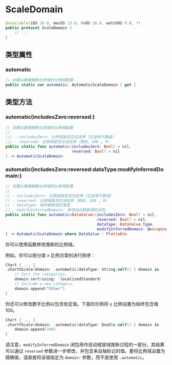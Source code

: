# ScaleDomain

<ToBePolishedAfterTranslation />

<OriginalSource
  title="ScaleDomain"
  url="https://developer.apple.com/documentation/charts/scaledomain"
  summary="可用于配置图表域的类型"
/>

```swift
@available(iOS 16.0, macOS 13.0, tvOS 16.0, watchOS 9.0, *)
public protocol ScaleDomain {
    // ...
}
```

## 类型属性

### automatic

```swift
// 创建从数据推断比例域的比例域配置
public static var automatic: AutomaticScaleDomain { get }
```

## 类型方法

### automatic(includesZero:reversed:)

```swift
// 创建从数据推断比例域的比例域配置
//
/// - includesZero: 比例域是否应包含零（仅适用于数值）
/// - reversed: 比例域是否应该反转（例如，100 … 0）
public static func automatic(includesZero: Bool? = nil,
                             reversed: Bool? = nil
) -> AutomaticScaleDomain
```

### automatic(includesZero:reversed:dataType:modifyInferredDomain:)

```swift
// 创建从数据推断比例域的比例域配置
//
// - includesZero: 比例域是否应包含零（仅适用于数值）
// - reversed: 比例域是否应该反转（例如，100 … 0）
// - dataType: 域中数据值的类型
// - modifyInferredDomain: 修改自动推断域的闭包
public static func automatic<DataValue>(includesZero: Bool? = nil,
                                        reversed: Bool? = nil,
                                        dataType: DataValue.Type,
                                        modifyInferredDomain: @escaping (inout [DataValue]) -> Void
) -> AutomaticScaleDomain where DataValue : Plottable
```

你可以使用函数修改推断的比例域。

例如，你可以按分类 x 比例对类别进行排序：

```swift
Chart { ... }
.chartXScale(domain: .automatic(dataType: String.self)) { domain in
    // Sort the categories.
    domain.sort(using: .localizedStandard)
    // Include a new category.
    domain.append("Other")
}
```

你还可以修改数字比例以包含给定值。下面的示例将 y 比例设置为始终包含值 100。

```swift
Chart { ... }
.chartYScale(domain: .automatic(dataType: Double.self)) { domain in
    domain.append(100)
}
```

请注意，`modifyInferredDomain` 闭包用作自动缩放域推断过程的一部分。其结果可以通过 `reversed` 参数进一步修改，并包含来自轴标记的值。要将比例域设置为精确值，请直接将该值指定为 `domain:` 参数，而不是使用 `.automatic`。
